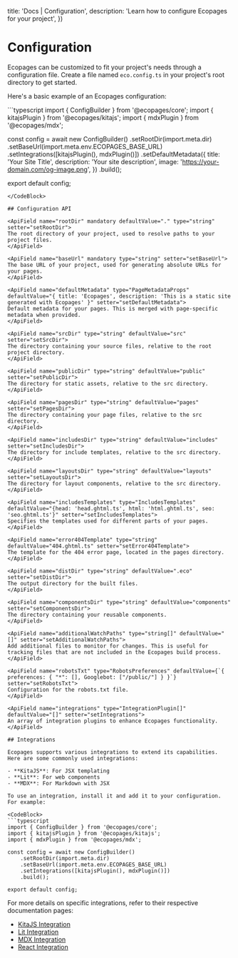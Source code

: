 

  title: 'Docs | Configuration',
  description: 'Learn how to configure Ecopages for your project',
})

# Configuration

Ecopages can be customized to fit your project's needs through a configuration file. Create a file named `eco.config.ts` in your project's root directory to get started.

Here's a basic example of an Ecopages configuration:

<CodeBlock>
```typescript
import { ConfigBuilder } from '@ecopages/core';
import { kitajsPlugin } from '@ecopages/kitajs';
import { mdxPlugin } from '@ecopages/mdx';

const config = await new ConfigBuilder()
    .setRootDir(import.meta.dir)
    .setBaseUrl(import.meta.env.ECOPAGES_BASE_URL)
    .setIntegrations([kitajsPlugin(), mdxPlugin()])
    .setDefaultMetadata({
      title: 'Your Site Title',
      description: 'Your site description',
      image: 'https://your-domain.com/og-image.png',
    })
    .build();

export default config;
```
</CodeBlock>

## Configuration API

<ApiField name="rootDir" mandatory defaultValue="." type="string" setter="setRootDir">
The root directory of your project, used to resolve paths to your project files.
</ApiField>

<ApiField name="baseUrl" mandatory type="string" setter="setBaseUrl">
The base URL of your project, used for generating absolute URLs for your pages.
</ApiField>

<ApiField name="defaultMetadata" type="PageMetadataProps" defaultValue="{ title: 'Ecopages', description: 'This is a static site generated with Ecopages' }" setter="setDefaultMetadata">
Default metadata for your pages. This is merged with page-specific metadata when provided.
</ApiField>

<ApiField name="srcDir" type="string" defaultValue="src" setter="setSrcDir">
The directory containing your source files, relative to the root project directory.
</ApiField>

<ApiField name="publicDir" type="string" defaultValue="public" setter="setPublicDir">
The directory for static assets, relative to the src directory.
</ApiField>

<ApiField name="pagesDir" type="string" defaultValue="pages" setter="setPagesDir">
The directory containing your page files, relative to the src directory.
</ApiField>

<ApiField name="includesDir" type="string" defaultValue="includes" setter="setIncludesDir">
The directory for include templates, relative to the src directory.
</ApiField>

<ApiField name="layoutsDir" type="string" defaultValue="layouts" setter="setLayoutsDir">
The directory for layout components, relative to the src directory.
</ApiField>

<ApiField name="includesTemplates" type="IncludesTemplates" defaultValue="{head: 'head.ghtml.ts', html: 'html.ghtml.ts', seo: 'seo.ghtml.ts'}" setter="setIncludesTemplates">
Specifies the templates used for different parts of your pages.
</ApiField>

<ApiField name="error404Template" type="string" defaultValue="404.ghtml.ts" setter="setError404Template">
The template for the 404 error page, located in the pages directory.
</ApiField>

<ApiField name="distDir" type="string" defaultValue=".eco" setter="setDistDir">
The output directory for the built files.
</ApiField>

<ApiField name="componentsDir" type="string" defaultValue="components" setter="setComponentsDir">
The directory containing your reusable components.
</ApiField>

<ApiField name="additionalWatchPaths" type="string[]" defaultValue="[]" setter="setAdditionalWatchPaths">
Add additional files to monitor for changes. This is useful for tracking files that are not included in the Ecopages build process.
</ApiField>

<ApiField name="robotsTxt" type="RobotsPreferences" defaultValue={`{ preferences: { "*": [], Googlebot: ["/public/"] } }`} setter="setRobotsTxt">
Configuration for the robots.txt file.
</ApiField>

<ApiField name="integrations" type="IntegrationPlugin[]" defaultValue="[]" setter="setIntegrations">
An array of integration plugins to enhance Ecopages functionality.
</ApiField>

## Integrations

Ecopages supports various integrations to extend its capabilities. Here are some commonly used integrations:

- **KitaJS**: For JSX templating
- **Lit**: For web components
- **MDX**: For Markdown with JSX

To use an integration, install it and add it to your configuration. For example:

<CodeBlock>
```typescript
import { ConfigBuilder } from '@ecopages/core';
import { kitajsPlugin } from '@ecopages/kitajs';
import { mdxPlugin } from '@ecopages/mdx';

const config = await new ConfigBuilder()
    .setRootDir(import.meta.dir)
    .setBaseUrl(import.meta.env.ECOPAGES_BASE_URL)
    .setIntegrations([kitajsPlugin(), mdxPlugin()])
    .build();

export default config;
```
</CodeBlock>

For more details on specific integrations, refer to their respective documentation pages:

- [KitaJS Integration](/docs/integrations/kitajs)
- [Lit Integration](/docs/integrations/lit)
- [MDX Integration](/docs/integrations/mdx)
- [React Integration](/docs/integrations/react)